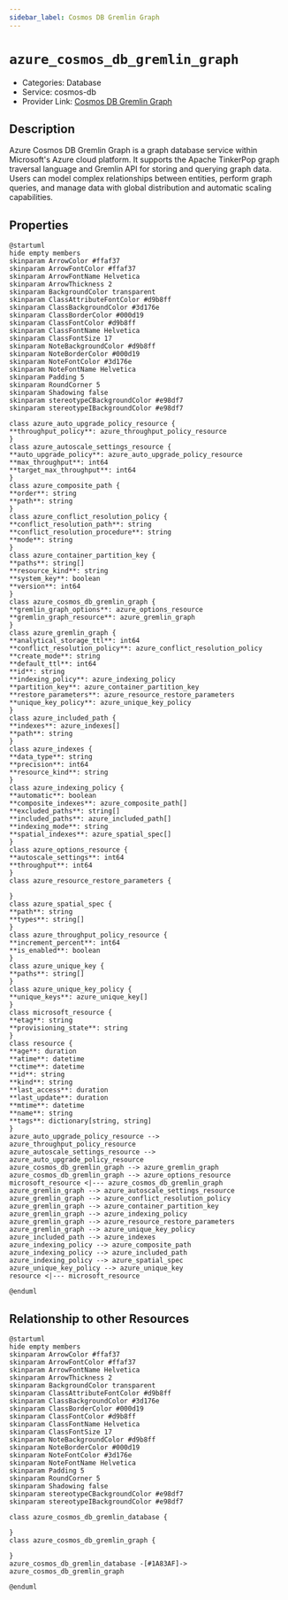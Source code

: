 ```yaml
---
sidebar_label: Cosmos DB Gremlin Graph
---
```


# `azure_cosmos_db_gremlin_graph`

- Categories: Database
- Service: cosmos-db
- Provider Link: [Cosmos DB Gremlin Graph](https://learn.microsoft.com/en-us/azure/cosmos-db/gremlin/)

## Description
Azure Cosmos DB Gremlin Graph is a graph database service within Microsoft's Azure cloud platform. It supports the Apache TinkerPop graph traversal language and Gremlin API for storing and querying graph data. Users can model complex relationships between entities, perform graph queries, and manage data with global distribution and automatic scaling capabilities.

## Properties
<ZoomPanPinch>

```kroki imgType="plantuml" imgAlt="Diagram of Cosmos DB Gremlin Graph data model"
@startuml
hide empty members
skinparam ArrowColor #ffaf37
skinparam ArrowFontColor #ffaf37
skinparam ArrowFontName Helvetica
skinparam ArrowThickness 2
skinparam BackgroundColor transparent
skinparam ClassAttributeFontColor #d9b8ff
skinparam ClassBackgroundColor #3d176e
skinparam ClassBorderColor #000d19
skinparam ClassFontColor #d9b8ff
skinparam ClassFontName Helvetica
skinparam ClassFontSize 17
skinparam NoteBackgroundColor #d9b8ff
skinparam NoteBorderColor #000d19
skinparam NoteFontColor #3d176e
skinparam NoteFontName Helvetica
skinparam Padding 5
skinparam RoundCorner 5
skinparam Shadowing false
skinparam stereotypeCBackgroundColor #e98df7
skinparam stereotypeIBackgroundColor #e98df7

class azure_auto_upgrade_policy_resource {
**throughput_policy**: azure_throughput_policy_resource
}
class azure_autoscale_settings_resource {
**auto_upgrade_policy**: azure_auto_upgrade_policy_resource
**max_throughput**: int64
**target_max_throughput**: int64
}
class azure_composite_path {
**order**: string
**path**: string
}
class azure_conflict_resolution_policy {
**conflict_resolution_path**: string
**conflict_resolution_procedure**: string
**mode**: string
}
class azure_container_partition_key {
**paths**: string[]
**resource_kind**: string
**system_key**: boolean
**version**: int64
}
class azure_cosmos_db_gremlin_graph {
**gremlin_graph_options**: azure_options_resource
**gremlin_graph_resource**: azure_gremlin_graph
}
class azure_gremlin_graph {
**analytical_storage_ttl**: int64
**conflict_resolution_policy**: azure_conflict_resolution_policy
**create_mode**: string
**default_ttl**: int64
**id**: string
**indexing_policy**: azure_indexing_policy
**partition_key**: azure_container_partition_key
**restore_parameters**: azure_resource_restore_parameters
**unique_key_policy**: azure_unique_key_policy
}
class azure_included_path {
**indexes**: azure_indexes[]
**path**: string
}
class azure_indexes {
**data_type**: string
**precision**: int64
**resource_kind**: string
}
class azure_indexing_policy {
**automatic**: boolean
**composite_indexes**: azure_composite_path[]
**excluded_paths**: string[]
**included_paths**: azure_included_path[]
**indexing_mode**: string
**spatial_indexes**: azure_spatial_spec[]
}
class azure_options_resource {
**autoscale_settings**: int64
**throughput**: int64
}
class azure_resource_restore_parameters {

}
class azure_spatial_spec {
**path**: string
**types**: string[]
}
class azure_throughput_policy_resource {
**increment_percent**: int64
**is_enabled**: boolean
}
class azure_unique_key {
**paths**: string[]
}
class azure_unique_key_policy {
**unique_keys**: azure_unique_key[]
}
class microsoft_resource {
**etag**: string
**provisioning_state**: string
}
class resource {
**age**: duration
**atime**: datetime
**ctime**: datetime
**id**: string
**kind**: string
**last_access**: duration
**last_update**: duration
**mtime**: datetime
**name**: string
**tags**: dictionary[string, string]
}
azure_auto_upgrade_policy_resource --> azure_throughput_policy_resource
azure_autoscale_settings_resource --> azure_auto_upgrade_policy_resource
azure_cosmos_db_gremlin_graph --> azure_gremlin_graph
azure_cosmos_db_gremlin_graph --> azure_options_resource
microsoft_resource <|--- azure_cosmos_db_gremlin_graph
azure_gremlin_graph --> azure_autoscale_settings_resource
azure_gremlin_graph --> azure_conflict_resolution_policy
azure_gremlin_graph --> azure_container_partition_key
azure_gremlin_graph --> azure_indexing_policy
azure_gremlin_graph --> azure_resource_restore_parameters
azure_gremlin_graph --> azure_unique_key_policy
azure_included_path --> azure_indexes
azure_indexing_policy --> azure_composite_path
azure_indexing_policy --> azure_included_path
azure_indexing_policy --> azure_spatial_spec
azure_unique_key_policy --> azure_unique_key
resource <|--- microsoft_resource

@enduml
```

</ZoomPanPinch>


## Relationship to other Resources
<ZoomPanPinch>

```kroki imgType="plantuml" imgAlt="Diagram of Cosmos DB Gremlin Graph resource relationships"
@startuml
hide empty members
skinparam ArrowColor #ffaf37
skinparam ArrowFontColor #ffaf37
skinparam ArrowFontName Helvetica
skinparam ArrowThickness 2
skinparam BackgroundColor transparent
skinparam ClassAttributeFontColor #d9b8ff
skinparam ClassBackgroundColor #3d176e
skinparam ClassBorderColor #000d19
skinparam ClassFontColor #d9b8ff
skinparam ClassFontName Helvetica
skinparam ClassFontSize 17
skinparam NoteBackgroundColor #d9b8ff
skinparam NoteBorderColor #000d19
skinparam NoteFontColor #3d176e
skinparam NoteFontName Helvetica
skinparam Padding 5
skinparam RoundCorner 5
skinparam Shadowing false
skinparam stereotypeCBackgroundColor #e98df7
skinparam stereotypeIBackgroundColor #e98df7

class azure_cosmos_db_gremlin_database {

}
class azure_cosmos_db_gremlin_graph {

}
azure_cosmos_db_gremlin_database -[#1A83AF]-> azure_cosmos_db_gremlin_graph

@enduml
```

</ZoomPanPinch>




